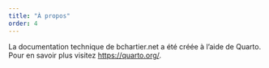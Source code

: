 ```yaml
---
title: "À propos"
order: 4
---
```


La documentation technique de bchartier.net a été créée à l'aide de Quarto.
Pour en savoir plus visitez <https://quarto.org/>.
